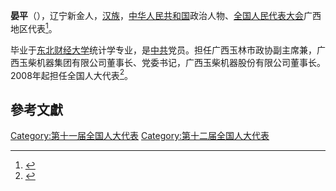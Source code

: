 '''晏平'''（{{bd|1960年||}}），辽宁新金人，[[汉族|汉族]]，[[中华人民共和国|中华人民共和国]]政治人物、[[全国人民代表大会|全国人民代表大会]]广西地区代表<ref>{{cite web|author=新华网|title=第十一届全国人大代表|url=http://news.xinhuanet.com/ziliao/2008-03/03/content_7708230.htm?node=36628|publisher=新华网|accessdate=2014-01-07|archive-date=2014-01-10|archive-url=https://web.archive.org/web/20140110211415/http://news.xinhuanet.com/ziliao/2008-03/03/content_7708230.htm?node=36628|dead-url=no}}</ref>。

毕业于[[东北财经大学|东北财经大学]]统计学专业，是[[中共|中共]]党员。担任广西玉林市政协副主席兼，广西玉柴机器集团有限公司董事长、党委书记，广西玉柴机器股份有限公司董事长。2008年起担任全国人大代表<ref>{{cite news|title=全国人大代表信息-晏平|url= http://210.82.31.1:8084/delegate/viewDelegate.action?dbid=112012|accessdate=2013-04-05|newspaper=全国人大网|archive-url=https://web.archive.org/web/20140522092511/http://www.npc.gov.cn/delegate/viewDelegate.action?dbid=112012|archive-date=2014-05-22|dead-url=yes}}</ref>。

==參考文獻==
{{reflist}}
[[Category:第十一届全国人大代表|Category:第十一届全国人大代表]]
[[Category:第十二届全国人大代表|Category:第十二届全国人大代表]]
